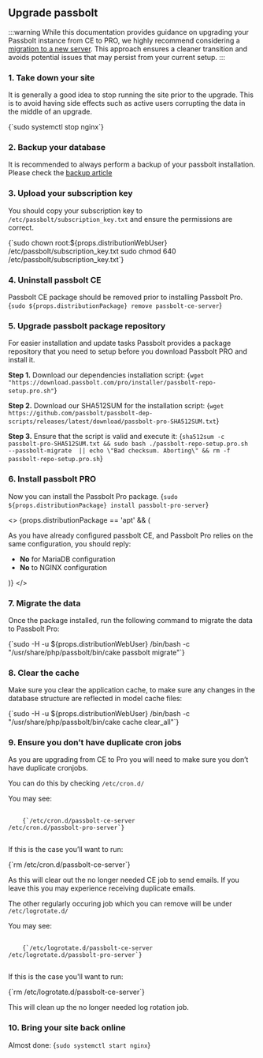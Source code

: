 
## Upgrade passbolt

:::warning
While this documentation provides guidance on upgrading your Passbolt instance from CE to PRO, we highly recommend considering a [migration to a new server](/hosting/migrate/server/). This approach ensures a cleaner transition and avoids potential issues that may persist from your current setup.
:::

### 1. Take down your site
   It is generally a good idea to stop running the site prior to the upgrade. This is to avoid having side effects such as active users corrupting the data in the middle of an upgrade.


<CodeBlock>
  {`sudo systemctl stop nginx`}
</CodeBlock>

### 2. Backup your database
It is recommended to always perform a backup of your passbolt installation. Please check the [backup article](/hosting/backup/from-packages/)

### 3. Upload your subscription key

You should copy your subscription key to `/etc/passbolt/subscription_key.txt` and ensure the permissions are correct.

<CodeBlock>
    {`sudo chown root:${props.distributionWebUser} /etc/passbolt/subscription_key.txt
sudo chmod 640 /etc/passbolt/subscription_key.txt`}
</CodeBlock>

### 4. Uninstall passbolt CE

Passbolt CE package should be removed prior to installing Passbolt Pro.
<CodeBlock>
  {`sudo ${props.distributionPackage} remove passbolt-ce-server`}
</CodeBlock>


### 5. Upgrade passbolt package repository

For easier installation and update tasks Passbolt provides a package repository that you need to setup before you download Passbolt PRO and install it.

__Step 1.__ Download our dependencies installation script:
<CodeBlock>
  {`wget "https://download.passbolt.com/pro/installer/passbolt-repo-setup.pro.sh"`}
</CodeBlock>

__Step 2.__ Download our SHA512SUM for the installation script:
<CodeBlock>
  {`wget https://github.com/passbolt/passbolt-dep-scripts/releases/latest/download/passbolt-pro-SHA512SUM.txt`}
</CodeBlock>

__Step 3.__ Ensure that the script is valid and execute it:
<CodeBlock>
  {`sha512sum -c passbolt-pro-SHA512SUM.txt && sudo bash ./passbolt-repo-setup.pro.sh  --passbolt-migrate  || echo \"Bad checksum. Aborting\" && rm -f passbolt-repo-setup.pro.sh`}
</CodeBlock>

### 6. Install passbolt PRO

Now you can install the Passbolt Pro package.
<CodeBlock>
  {`sudo ${props.distributionPackage} install passbolt-pro-server`}
</CodeBlock>

<>
  {props.distributionPackage == 'apt' && (
    <div>
      <p>As you have already configured passbolt CE, and Passbolt Pro relies on the same configuration, you should reply:</p>
      <ul>
        <li><b>No</b> for MariaDB configuration</li>
        <li><b>No</b> to NGINX configuration</li>
      </ul>
    </div>
  )}
</>

### 7. Migrate the data
Once the package installed, run the following command to migrate the data to Passbolt Pro:

<CodeBlock>
  {`sudo -H -u ${props.distributionWebUser} /bin/bash -c "/usr/share/php/passbolt/bin/cake passbolt migrate"`}
</CodeBlock>

### 8. Clear the cache
Make sure you clear the application cache, to make sure any changes in the database structure are reflected in model cache files:

<CodeBlock>
  {`sudo -H -u ${props.distributionWebUser} /bin/bash -c "/usr/share/php/passbolt/bin/cake cache clear_all"`}
</CodeBlock>

### 9. Ensure you don’t have duplicate cron jobs
As you are upgrading from CE to Pro you will need to make sure you don’t have duplicate cronjobs.

You can do this by checking `/etc/cron.d/`

You may see:

<pre className="prism-code language-bash">
  <code>
    {`/etc/cron.d/passbolt-ce-server
/etc/cron.d/passbolt-pro-server`}
  </code>
</pre>

If this is the case you’ll want to run:

<CodeBlock>
  {`rm /etc/cron.d/passbolt-ce-server`}
</CodeBlock>

As this will clear out the no longer needed CE job to send emails. If you leave this you may experience receiving duplicate emails.

The other regularly occuring job which you can remove will be under `/etc/logrotate.d/`

You may see:

<pre className="prism-code language-bash">
  <code>
    {`/etc/logrotate.d/passbolt-ce-server
/etc/logrotate.d/passbolt-pro-server`}
  </code>
</pre>

If this is the case you'll want to run:

<CodeBlock>
  {`rm /etc/logrotate.d/passbolt-ce-server`}
</CodeBlock>

This will clean up the no longer needed log rotation job.

### 10. Bring your site back online
Almost done:
<CodeBlock>
  {`sudo systemctl start nginx`}
</CodeBlock>
